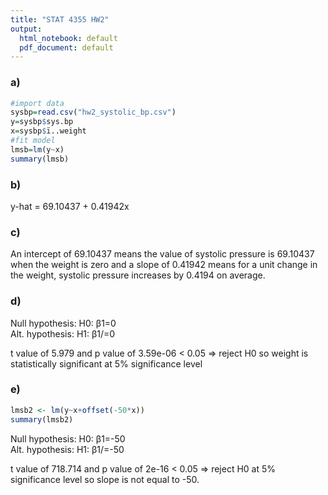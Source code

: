```yaml
---
title: "STAT 4355 HW2"
output:
  html_notebook: default
  pdf_document: default
---
```


### a)
```r
#import data
sysbp=read.csv("hw2_systolic_bp.csv")
y=sysbp$sys.bp
x=sysbp$ï..weight
#fit model
lmsb=lm(y~x)
summary(lmsb)
```
### b)
y-hat = 69.10437 + 0.41942x

### c)
An intercept of 69.10437 means the value of systolic pressure is 69.10437 when the weight is zero and a slope of 0.41942 means for a unit change in the weight, systolic pressure increases by 0.4194 on average.

### d)
Null hypothesis: H0: β1=0
<br />
Alt. hypothesis: H1: β1/=0

t value of 5.979 and p value of 3.59e-06 < 0.05 => reject H0 so weight is statistically significant at 5% significance level

### e)
```r
lmsb2 <- lm(y~x+offset(-50*x))
summary(lmsb2)
```
Null hypothesis: H0: β1=-50
<br />
Alt. hypothesis: H1: β1/=-50

t value of 718.714 and p value of 2e-16 < 0.05 => reject H0 at 5% significance level so slope is not equal to -50.

